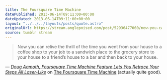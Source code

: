 ```yaml
---
title: The Foursquare Time Machine
datePublished: 2013-06-14T09:11:00+00:00
dateUpdated: 2013-06-14T09:11:00+00:00
layout: "../../../layouts/posts/quote.astro"
originalUrl: https://stream.anglepoised.com/post/52936477060/now-you-can-relive-the-thrill-of-the-time-you-went
source: tumblr stream
---
```


> Now you can relive the thrill of the time you went from your house to a coffee shop to your job to a sandwich place to the grocery store to your house to a friend’s house to a bar and then back to your house.

— <cite>[Doug Aamoth, _Foursquare Time Machine Feature Lets You Retrace Your Steps All Laser-Like_](http://techland.time.com/2013/06/13/foursquare-time-machine-feature-lets-you-retrace-your-steps-all-laser-like/)</cite> on <a href="https://foursquare.com/timemachine">The Foursquare Time Machine</a> (actually quite good).
